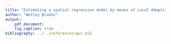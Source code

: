 ```yaml
---
title: "Estimating a spatial regression model by means of Local Adaptive Grouped Regularization"
author: "Wesley Brooks"
output:
    pdf_document:
    fig_caption: true   
bibliography: ../../references/gwr.bib
---
```


